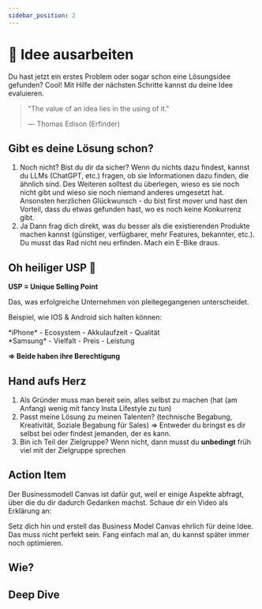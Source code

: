 ```yaml
---
sidebar_position: 2
---
```


# 📍 Idee ausarbeiten

<Admonition type="info" icon="📍">
  Du hast jetzt ein erstes Problem oder sogar schon eine Lösungsidee gefunden?
  Cool! Mit Hilfe der nächsten Schritte kannst du deine Idee evaluieren.
</Admonition>

<br />

> "The value of an idea lies in the using of it."
>
> ― Thomas Edison (Erfinder)

## Gibt es deine Lösung schon?

1. Noch nicht?
   Bist du dir da sicher? Wenn du nichts dazu findest, kannst du LLMs (ChatGPT, etc.) fragen, ob sie Informationen dazu finden, die ähnlich sind. Des Weiteren solltest du überlegen, wieso es sie noch nicht gibt und wieso sie noch niemand anderes umgesetzt hat.
   Ansonsten herzlichen Glückwunsch - du bist first mover und hast den Vorteil, dass du etwas gefunden hast, wo es noch keine Konkurrenz gibt.
2. Ja
   Dann frag dich direkt, was du besser als die existierenden Produkte machen kannst (günstiger, verfügbarer, mehr Features, bekannter, etc.). Du musst das Rad nicht neu erfinden. Mach ein E-Bike draus.

## Oh heiliger USP 🙏

**USP = Unique Selling Point**

Das, was erfolgreiche Unternehmen von pleitegegangenen unterscheidet.

Beispiel, wie IOS & Android sich halten können:

<TwoColumns>
  <div>*iPhone* - Ecosystem - Akkulaufzeit - Qualität</div>
  <div>*Samsung* - Vielfalt - Preis - Leistung</div>
</TwoColumns>

**=> Beide haben ihre Berechtigung**

## Hand aufs Herz

1. Als Gründer muss man bereit sein, alles selbst zu machen
   (hat (am Anfang) wenig mit fancy Insta Lifestyle zu tun)
2. Passt meine Lösung zu meinen Talenten?
   (technische Begabung, Kreativität, Soziale Begabung für Sales)
   => Entweder du bringst es dir selbst bei oder findest jemanden, der es kann.
3. Bin ich Teil der Zielgruppe?
   Wenn nicht, dann musst du **unbedingt** früh viel mit der Zielgruppe sprechen

## Action Item

Der Businessmodell Canvas ist dafür gut, weil er einige Aspekte abfragt, über die du dir dadurch Gedanken machst. Schaue dir ein Video als Erklärung an:

<TwoColumns>
  <YouTube videoId="o_jPFRWIWZM" />
  <YouTube videoId="CTshY8Bo2aw" />
</TwoColumns>

Setz dich hin und erstell das Business Model Canvas ehrlich für deine Idee. Das muss nicht perfekt sein. Fang einfach mal an, du kannst später immer noch optimieren.

## Wie?

<Tooltipp
  toolName="Notion"
  toolDescription="Dupliziere dafür zum Beispiel unser Template in Notion und nimm dir mind. 30 Min. Zeit, um es auszufüllen."
  toolSource="https://www.notion.so/joels-code/Business-Model-Canvas-Beispiel-eb00b3002fba4c42aecc75cd87c81d35?pvs=4"
  buttonText="Template duplizieren"
/>

## Deep Dive

<TwoColumns>
  <YouTube videoId="DOtCl5PU8F0" />
  <YouTube videoId="NwyW46josFM" />
  <YouTube videoId="IP0cUBWTgpY" />
</TwoColumns>
